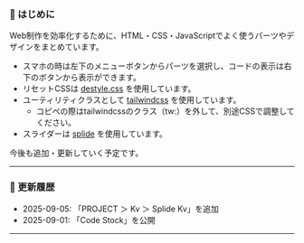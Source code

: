 ### 📖 はじめに

Web制作を効率化するために、HTML・CSS・JavaScriptでよく使うパーツやデザインをまとめています。

- スマホの時は左下のメニューボタンからパーツを選択し、コードの表示は右下のボタンから表示ができます。
- リセットCSSは <a href="https://nicolas-cusan.github.io/destyle.css/" target="_blank" rel="noopener noreferrer">destyle.css</a> を使用しています。
- ユーティリティクラスとして <a href="https://tailwindcss.com/" target="_blank" rel="noopener noreferrer">tailwindcss</a> を使用しています。
  - コピペの際はtailwindcssのクラス（tw:）を外して、別途CSSで調整してください。
- スライダーは <a href="https://ja.splidejs.com/" target="_blank" rel="noopener noreferrer">splide</a> を使用しています。

今後も追加・更新していく予定です。

---

### 📝 更新履歴

- 2025-09-05: 「PROJECT ＞ Kv ＞ Splide Kv」を追加
- 2025-09-01: 「Code Stock」を公開

---
